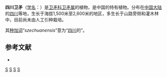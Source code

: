 {{Speciesbox 
| taxon = Euonymus szechuanensis
| authority = C. H. Wang, 1939
}}
'''四川卫矛'''（[[学名|学名]]：{{lang|la|''Euonymus szechuanensis''}}）是[[卫矛科|卫矛科]][[卫矛属|卫矛属]]的植物，是中国的特有植物。分布在[[中国大陆|中国大陆]]的[[四川|四川]]等地，生长于海拔1,500米至2,600米的地区，多生长于山路旁侧和灌木林中，目前尚未由人工引种栽培。

其[[种加词|种加词]]“''szechuanensis''”意为“[[四川|四川]]的”。

== 参考文献 ==
<div class="references-small">
* {{cite web| url =http://www.bioinfo.cn/db05/KmzwSpecies.php?action=view&id=2982| title =四川卫矛| work =《中国高等植物数据库全库》| publisher =中国科学院微生物研究所| author =昆明植物研究所| accessdate =2009-02-23| deadurl =yes| archiveurl =https://web.archive.org/web/20160305005336/http://www.bioinfo.cn/db05/KmzwSpecies.php?action=view&id=2982| archivedate =2016-03-05}}
</div>
{{Taxonbar|from=Q10924776}}

[[Category:卫矛属|S]]
[[Category:中國特有植物|S]]
[[Category:四川植物|S]]
[[Category:1939年描述的植物|S]]